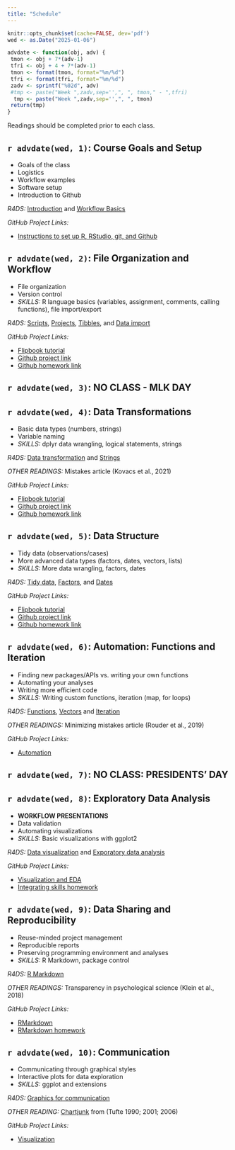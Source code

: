```yaml
---
title: "Schedule"
---
```


```r
knitr::opts_chunk$set(cache=FALSE, dev='pdf')
wed <- as.Date("2025-01-06")

advdate <- function(obj, adv) {
 tmon <- obj + 7*(adv-1)
 tfri <- obj + 4 + 7*(adv-1)
 tmon <- format(tmon, format="%m/%d")
 tfri <- format(tfri, format="%m/%d")
 zadv <- sprintf("%02d", adv)
 #tmp <- paste("Week ",zadv,sep='',", ", tmon," - ",tfri)
  tmp <- paste("Week ",zadv,sep='',", ", tmon)
 return(tmp)
}
```


Readings should be completed prior to each class. 

## `r advdate(wed, 1)`: Course Goals and Setup
- Goals of the class
- Logistics
- Workflow examples
- Software setup
- Introduction to Github

*R4DS:* [Introduction](https://r4ds.had.co.nz/introduction.html) and [Workflow Basics](https://r4ds.had.co.nz/workflow-basics.html)

*GitHub Project Links:*

- [Instructions to set up R, RStudio, git, and Github](https://github.com/psych-259-data-science-2022/259-syllabus-readings-slides/blob/master/software_setup.md)

## `r advdate(wed, 2)`: File Organization and Workflow
- File organization 
- Version control
- *SKILLS:* R language basics (variables, assignment, comments, calling functions), file import/export

*R4DS:* [Scripts](https://r4ds.had.co.nz/workflow-scripts.html), [Projects](https://r4ds.had.co.nz/workflow-projects.html),  [Tibbles](https://r4ds.had.co.nz/tibbles.html), and [Data import](https://r4ds.had.co.nz/data-import.html)

*GitHub Project Links:*

- [Flipbook tutorial](https://psych-259-data-science-2022.github.io/259-langbasics-importing/#1)
- [Github project link](https://github.com/psych-259-data-science-2022/259-langbasics-importing)
- [Github homework link](https://github.com/psych-259-data-science-2022/259-langbasics-importing-hw)

##  `r advdate(wed, 3)`: NO CLASS - MLK DAY

##  `r advdate(wed, 4)`: Data Transformations
- Basic data types (numbers, strings)
- Variable naming
- *SKILLS:* dplyr data wrangling, logical statements, strings

*R4DS:* [Data transformation](https://r4ds.had.co.nz/transform.html) and [Strings](https://r4ds.had.co.nz/strings.html)

*OTHER READINGS:* Mistakes article (Kovacs et al., 2021)

*GitHub Project Links:*

- [Flipbook tutorial](https://psych-259-data-science-2022.github.io/259-data-transformations/#1)
- [Github project link](https://github.com/psych-259-data-science-2022/259-data-transformations)
- [Github homework link](https://github.com/psych-259-data-science-2022/259-data-transformations-hw)

##  `r advdate(wed, 5)`: Data Structure
- Tidy data (observations/cases)
- More advanced data types (factors, dates, vectors, lists)
- *SKILLS:* More data wrangling, factors, dates

*R4DS:* [Tidy data](https://r4ds.had.co.nz/tidy-data.html), [Factors](https://r4ds.had.co.nz/factors.html), and [Dates](https://r4ds.had.co.nz/dates-and-times.html)

*GitHub Project Links:*

- [Flipbook tutorial](https://psych-259-data-science-2022.github.io/259-data-structure/#1)
- [Github project link](https://github.com/psych-259-data-science-2022/259-data-structure)
- [Github homework link](https://github.com/psych-259-data-science-2022/259-data-structure-hw)

##  `r advdate(wed, 6)`: Automation: Functions and Iteration
- Finding new packages/APIs vs. writing your own functions
- Automating your analyses
- Writing more efficient code
- *SKILLS:* Writing custom functions, iteration (map, for loops)

*R4DS:* [Functions](https://r4ds.had.co.nz/functions.html), [Vectors](https://r4ds.had.co.nz/vectors.html) and [Iteration](https://r4ds.had.co.nz/iteration.html)

*OTHER READINGS:* Minimizing mistakes article (Rouder et al., 2019)

*GitHub Project Links:*

- [Automation](https://github.com/psych-259-data-science-2022/259-automation)

##  `r advdate(wed, 7)`: NO CLASS: PRESIDENTS' DAY

##  `r advdate(wed, 8)`: Exploratory Data Analysis
- **WORKFLOW PRESENTATIONS**
- Data validation
- Automating visualizations 
- *SKILLS:* Basic visualizations with ggplot2

*R4DS:* [Data visualization](https://r4ds.had.co.nz/data-visualisation.html) and [Exporatory data analysis](https://r4ds.had.co.nz/exploratory-data-analysis.html)

*GitHub Project Links:*

- [Visualization and EDA](https://github.com/psych-259-data-science-2022/259-exploratory-data-analysis)
- [Integrating skills homework](https://github.com/psych-259-data-science-2022/259-integrating-skills-hw)

##  `r advdate(wed, 9)`: Data Sharing and Reproducibility
- Reuse-minded project management
- Reproducible reports
- Preserving programming environment and analyses
- *SKILLS:* R Markdown, package control

*R4DS:* [R Markdown](https://r4ds.had.co.nz/r-markdown.html)

*OTHER READINGS:* Transparency in psychological science (Klein et al., 2018)

*GitHub Project Links:*

- [RMarkdown](https://github.com/psych-259-data-science-2022/259-rmarkdown)
- [RMarkdown homework](https://github.com/psych-259-data-science-2022/259-rmarkdown-hw)

##  `r advdate(wed, 10)`: Communication
- Communicating through graphical styles
- Interactive plots for data exploration
- *SKILLS:* ggplot and extensions

*R4DS:* [Graphics for communication](https://r4ds.had.co.nz/graphics-for-communication.html)

*OTHER READING:* [Chartjunk](https://www.edwardtufte.com/bboard/q-and-a-fetch-msg?msg_id=00040Z) from (Tufte 1990; 2001; 2006)

*GitHub Project Links:*

- [Visualization](https://github.com/psych-259-data-science-2022/259-visualization-communication)